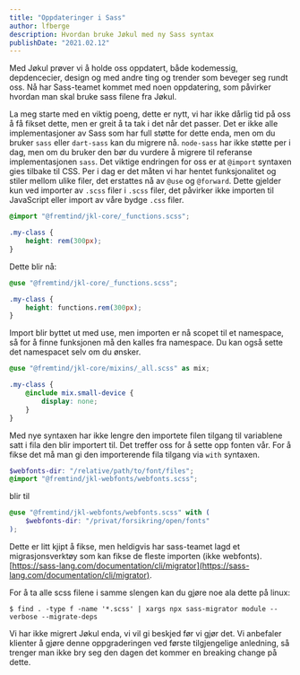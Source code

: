 ```yaml
---
title: "Oppdateringer i Sass"
author: lfberge
description: Hvordan bruke Jøkul med ny Sass syntax
publishDate: "2021.02.12"
---
```


<Ingress>
    Med Jøkul prøver vi å holde oss oppdatert, både kodemessig, depdencecier, design og med andre ting og trender som
    beveger seg rundt oss. Nå har Sass-teamet kommet med noen oppdatering, som påvirker hvordan man skal bruke sass
    filene fra Jøkul.
</Ingress>

La meg starte med en viktig poeng, dette er nytt, vi har ikke dårlig tid på oss å få fikset dette, men er greit å ta tak i det når det passer. Det er ikke alle implementasjoner av Sass som har full støtte for dette enda, men om du bruker `sass` eller `dart-sass` kan du migrere nå. `node-sass` har ikke støtte per i dag, men om du bruker den bør du vurdere å migrere til referanse implementasjonen `sass`. Det viktige endringen for oss er at `@import` syntaxen gies tilbake til CSS. Per i dag er det måten vi har hentet funksjonalitet og stiler mellom ulike filer, det erstattes nå av `@use` og `@forward`. Dette gjelder kun ved importer av `.scss` filer i `.scss` filer, det påvirker ikke importen til JavaScript eller import av våre bydge `.css` filer.

```scss
@import "@fremtind/jkl-core/_functions.scss";

.my-class {
    height: rem(300px);
}
```

Dette blir nå:

```scss
@use "@fremtind/jkl-core/_functions.scss";

.my-class {
    height: functions.rem(300px);
}
```

Import blir byttet ut med use, men importen er nå scopet til et namespace, så for å finne funksjonen må den kalles fra namespace. Du kan også sette det namespacet selv om du ønsker.

```scss
@use "@fremtind/jkl-core/mixins/_all.scss" as mix;

.my-class {
    @include mix.small-device {
        display: none;
    }
}
```

Med nye syntaxen har ikke lengre den importete filen tilgang til variablene satt i fila den blir importert til. Det treffer oss for å sette opp fonten vår. For å fikse det må man gi den importerende fila tilgang via `with` syntaxen.

```scss
$webfonts-dir: "/relative/path/to/font/files";
@import "@fremtind/jkl-webfonts/webfonts.scss";
```

blir til

```scss
@use "@fremtind/jkl-webfonts/webfonts.scss" with (
    $webfonts-dir: "/privat/forsikring/open/fonts"
);
```

Dette er litt kjipt å fikse, men heldigvis har sass-teamet lagd et migrasjonsverktøy som kan fikse de fleste importen (ikke webfonts). [https://sass-lang.com/documentation/cli/migrator](https://sass-lang.com/documentation/cli/migrator).

For å ta alle scss filene i samme slengen kan du gjøre noe ala dette på linux:

```
$ find . -type f -name '*.scss' | xargs npx sass-migrator module --verbose --migrate-deps
```

Vi har ikke migrert Jøkul enda, vi vil gi beskjed før vi gjør det. Vi anbefaler klienter å gjøre denne oppgraderingen ved første tilgjengelige anledning, så trenger man ikke bry seg den dagen det kommer en breaking change på dette.
